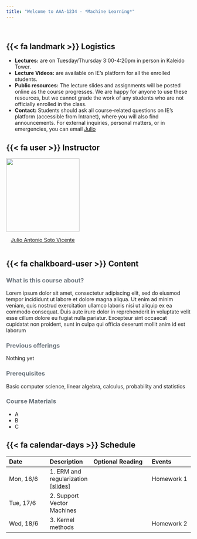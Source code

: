 ```yaml
---
title: "Welcome to AAA-1234 - *Machine Learning*"
---
```


<br>

## {{< fa landmark >}} Logistics

- **Lectures:** are on Tuesday/Thursday 3:00-4:20pm in person in Kaleido Tower.
- **Lecture Videos:** are available on IE's platform for all the enrolled students.
- **Public resources:** The lecture slides and assignments will be posted online as the course progresses. We are happy for anyone to use these resources, but we cannot grade the work of any students who are not officially enrolled in the class.
- **Contact:** Students should ask all course-related questions on IE's platform (accessible from Intranet), where you will also find announcements. For external inquiries, personal matters, or in emergencies, you can email [Julio](mailto:julioantonio.sotovicente@gmail.com)

## {{< fa user >}} Instructor

<div style="text-align:center; display: inline-block;"><img src="images/yo3-modified.png" height=200/><p class="center"><a href="https://github.com/julioasotodv">Julio Antonio Soto Vicente</a></p></div>

## {{< fa chalkboard-user >}} Content

### <span style="color:#6c757d">What is this course about?</span>

Lorem ipsum dolor sit amet, consectetur adipiscing elit, sed do eiusmod tempor incididunt ut labore et dolore magna aliqua. Ut enim ad minim veniam, quis nostrud exercitation ullamco laboris nisi ut aliquip ex ea commodo consequat. Duis aute irure dolor in reprehenderit in voluptate velit esse cillum dolore eu fugiat nulla pariatur. Excepteur sint occaecat cupidatat non proident, sunt in culpa qui officia deserunt mollit anim id est laborum

### <span style="color:#6c757d">Previous offerings</span>

Nothing yet

### <span style="color:#6c757d">Prerequisites</span>

Basic computer science, linear algebra, calculus, probability and statistics

### <span style="color:#6c757d">Course Materials</span>

- A
- B
- C

## {{< fa calendar-days >}} Schedule

| Date | Description | Optional Reading | Events |
|:------|:-----|:---------|:------|
| Mon, 16/6   |  1. ERM and regularization \[[slides](ERM_and_regularization.ipynb)\] |       |    Homework 1  |
|  Tue, 17/6  |  2. Support Vector Machines |      |     |
|  Wed, 18/6  |  3. Kernel methods  |       |  Homework 2    |

